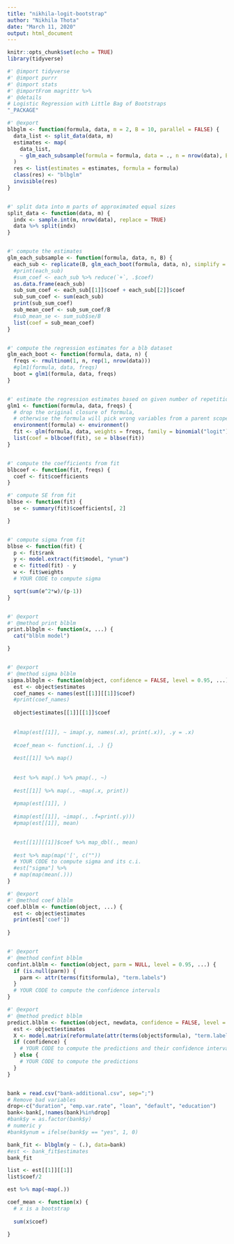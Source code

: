 ---
title: "nikhila-logit-bootstrap"
author: "Nikhila Thota"
date: "March 11, 2020"
output: html_document
---

```{r setup, include=FALSE}
knitr::opts_chunk$set(echo = TRUE)
library(tidyverse)
```

```{r}
#' @import tidyverse
#' @import purrr
#' @import stats
#' @importFrom magrittr %>%
#' @details
# Logistic Regression with Little Bag of Bootstraps
"_PACKAGE"

#' @export
blbglm <- function(formula, data, m = 2, B = 10, parallel = FALSE) {
  data_list <- split_data(data, m)
  estimates <- map(
    data_list,
    ~ glm_each_subsample(formula = formula, data = ., n = nrow(data), B = B)
  ) 
  res <- list(estimates = estimates, formula = formula)
  class(res) <- "blbglm"
  invisible(res)
}


#' split data into m parts of approximated equal sizes
split_data <- function(data, m) {
  indx <- sample.int(m, nrow(data), replace = TRUE)
  data %>% split(indx)
}


#' compute the estimates
glm_each_subsample <- function(formula, data, n, B) {
  each_sub <- replicate(B, glm_each_boot(formula, data, n), simplify = FALSE)
  #print(each_sub)
  #sum_coef <- each_sub %>% reduce(`+`, .$coef)
  as.data.frame(each_sub)
  sub_sum_coef <- each_sub[[1]]$coef + each_sub[[2]]$coef
  sub_sum_coef <- sum(each_sub)
  print(sub_sum_coef)
  sub_mean_coef <- sub_sum_coef/B
  #sub_mean_se <- sum_sub$se/B
  list(coef = sub_mean_coef)
}


#' compute the regression estimates for a blb dataset
glm_each_boot <- function(formula, data, n) {
  freqs <- rmultinom(1, n, rep(1, nrow(data)))
  #glm1(formula, data, freqs)
  boot = glm1(formula, data, freqs)
}


#' estimate the regression estimates based on given number of repetitions
glm1 <- function(formula, data, freqs) {
  # drop the original closure of formula,
  # otherwise the formula will pick wrong variables from a parent scope.
  environment(formula) <- environment()
  fit <- glm(formula, data, weights = freqs, family = binomial("logit"), control = list(maxit = 50))
  list(coef = blbcoef(fit), se = blbse(fit))
}


#' compute the coefficients from fit
blbcoef <- function(fit, freqs) {
  coef <- fit$coefficients
}

#' compute SE from fit
blbse <- function(fit) {
  se <- summary(fit)$coefficients[, 2]

}


#' compute sigma from fit
blbse <- function(fit) {
  p <- fit$rank
  y <- model.extract(fit$model, "ynum")
  e <- fitted(fit) - y
  w <- fit$weights
  # YOUR CODE to compute sigma

  sqrt(sum(e^2*w)/(p-1))
}


#' @export
#' @method print blblm
print.blbglm <- function(x, ...) {
  cat("blblm model")

}


#' @export
#' @method sigma blblm
sigma.blbglm <- function(object, confidence = FALSE, level = 0.95, ...) {
  est <- object$estimates
  coef_names <- names(est[[1]][[1]]$coef)
  #print(coef_names)
  
  object$estimates[[1]][[1]]$coef
  
  
  #lmap(est[[1]], ~ imap(.y, names(.x), print(.x)), .y = .x)
  
  #coef_mean <- function(.i, .) {}
  
  #est[[1]] %>% map()
    
  
  #est %>% map(.) %>% pmap(., ~) 
  
  #est[[1]] %>% map(., ~map(.x, print))
  
  #pmap(est[[1]], ) 
  
  #imap(est[[1]], ~imap(., .f=print(.y)))
  #pmap(est[[1]], mean)

  
  #est[[1]][[1]]$coef %>% map_dbl(., mean)
  
  #est %>% map(map('[', c(""))
  # YOUR CODE to compute sigma and its c.i.
  #est["sigma"] %>%
  # map(map(mean(.)))
}

#' @export
#' @method coef blblm
coef.blblm <- function(object, ...) {
  est <- object$estimates
  print(est['coef'])
  
}


#' @export
#' @method confint blblm
confint.blblm <- function(object, parm = NULL, level = 0.95, ...) {
  if (is.null(parm)) {
    parm <- attr(terms(fit$formula), "term.labels")
  }
  # YOUR CODE to compute the confidence intervals
}

#' @export
#' @method predict blblm
predict.blblm <- function(object, newdata, confidence = FALSE, level = 0.95, ...) {
  est <- object$estimates
  X <- model.matrix(reformulate(attr(terms(object$formula), "term.labels")), newdata)
  if (confidence) {
    # YOUR CODE to compute the predictions and their confidence intervals
  } else {
    # YOUR CODE to compute the predictions
  }
}



```

```{r, warning=FALSE}
bank = read.csv("bank-additional.csv", sep=";")
# Remove bad variables
drop<-c("duration", "emp.var.rate", "loan", "default", "education")
bank<-bank[,!names(bank)%in%drop]
#bank$y = as.factor(bank$y)
# numeric y
#bank$ynum = ifelse(bank$y == "yes", 1, 0)
```

```{r}
bank_fit <- blbglm(y ~ (.), data=bank)
#est <- bank_fit$estimates
bank_fit
```

```{r}
list <- est[[1]][[1]]
list$coef/2

```


```{r}
est %>% map(~map(.))

coef_mean <- function(x) {
  # x is a bootstrap
  
  sum(x$coef)
  
}



```
